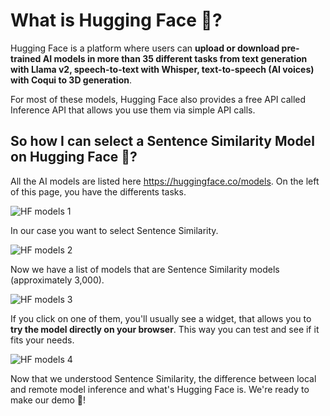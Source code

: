# What is Hugging Face 🤗?

Hugging Face is a platform where users can **upload or download pre-trained AI models in more than 35 different tasks from text generation with Llama v2, speech-to-text with Whisper, text-to-speech (AI voices) with Coqui to 3D generation**.

For most of these models, Hugging Face also provides a free API called Inference API that allows you use them via simple API calls.

## So how I can select a Sentence Similarity Model on Hugging Face 🤗?

All the AI models are listed here https://huggingface.co/models. On the left of this page, you have the differents tasks.

<img src="https://huggingface.co/datasets/huggingface-ml-4-games-course/course-images/resolve/main/en/unit1/unity/models1.jpg" alt="HF models 1"/>


In our case you want to select Sentence Similarity.

<img src="https://huggingface.co/datasets/huggingface-ml-4-games-course/course-images/resolve/main/en/unit1/unity/models2.jpg" alt="HF models 2"/>

Now we have a list of models that are Sentence Similarity models (approximately 3,000).

<img src="https://huggingface.co/datasets/huggingface-ml-4-games-course/course-images/resolve/main/en/unit1/unity/models3.jpg" alt="HF models 3"/>

If you click on one of them, you'll usually see a widget, that allows you to **try the model directly on your browser**. This way you can test and see if it fits your needs.

<img src="https://huggingface.co/datasets/huggingface-ml-4-games-course/course-images/resolve/main/en/unit1/unity/models4.jpg" alt="HF models 4"/>


Now that we understood Sentence Similarity, the difference between local and remote model inference and what's Hugging Face is. We're ready to make our demo 🤖!